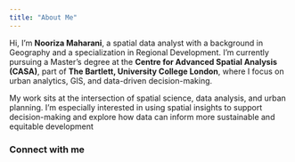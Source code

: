 ```yaml
---
title: "About Me"
---
```


Hi, I’m **Nooriza Maharani**, a spatial data analyst with a background in Geography and a specialization in Regional Development. I’m currently pursuing a Master’s degree at the **Centre for Advanced Spatial Analysis (CASA)**, part of **The Bartlett, University College London**, where I focus on urban analytics, GIS, and data-driven decision-making.

My work sits at the intersection of spatial science, data analysis, and urban planning. I’m especially interested in using spatial insights to support decision-making and explore how data can inform more sustainable and equitable development

### Connect with me

<a href="mailto:nooriza.maharani@gmail.com"><i class="fas fa-envelope"></i></a> <a href="https://github.com/nooriza16" target="_blank"><i class="fab fa-github"></i></a> <a href="https://linkedin.com/in/nooriza-maharani" target="_blank"><i class="fab fa-linkedin"></i></a>
